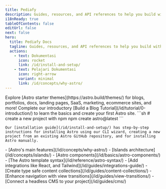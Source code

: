 ```yaml
---
title: Pediafy
description: Guides, resources, and API references to help you build with Astro — the web framework for content-driven websites.
i18nReady: true
tableOfContents: false
editUrl: false
next: false
hero:
  title: Pediafy Docs
  tagline: Guides, resources, and API references to help you build with Astro.
  actions:
    - text: Dokumentasi
      icon: rocket
      link: /id/install-and-setup/
    - text: Pelajari Dokumentasi
      icon: right-arrow
      variant: minimal
      link: /id/concepts/why-astro/
---
```



<CardGrid>
  <Card title="Apa itu website" icon="laptop">
    Explore [Astro starter themes](https://astro.build/themes/) for blogs, portfolios, docs, landing pages, SaaS, marketing, ecommerce sites, and more!
  </Card>

  <Card title="Ikuti panduan artikel kami" icon="star">
    Complete our introductory [Build a Blog Tutorial](/id/tutorial/0-introduction/) to learn the basics and create your first Astro site.
  </Card>

  <SplitCard title="Memulai proyek baru" icon="rocket">
    ```sh
    # create a new project with npm
    npm create astro@latest
    ```
    
    Our [installation guide](/id/install-and-setup/) has step-by-step instructions for installing Astro using our CLI wizard, creating a new project from an existing Astro GitHub repository, and for installing Astro manually.
  </SplitCard>

  <ListCard title="Pelajari" icon="open-book">
    - [Astro's main features](/id/concepts/why-astro/)
    - [Islands architecture](/id/concepts/islands/)
    - [Astro components](/id/basics/astro-components/)
    - [The Astro template syntax](/id/reference/astro-syntax/)
  </ListCard>

  <ListCard title="Perluas" icon="puzzle">
    - [Add integrations like React, and Tailwind](/id/guides/integrations-guide/)
    - [Create type safe content collections](/id/guides/content-collections/)
    - [Enhance navigation with view transitions](/id/guides/view-transitions/)
    - [Connect a headless CMS to your project](/id/guides/cms/)
  </ListCard>
</CardGrid>

<Discord title="Have a question or want to get involved?" cta="Join our Discord"/>